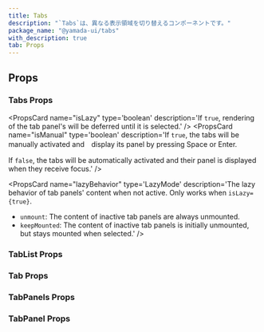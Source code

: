 ```yaml
---
title: Tabs
description: "`Tabs`は、異なる表示領域を切り替えるコンポーネントです。"
package_name: "@yamada-ui/tabs"
with_description: true
tab: Props
---
```


## Props

### Tabs Props

<PropsCard name="align"
type='"center" | "start" | "end"'
description='The alignment of the tabs.' />
<PropsCard name="colorScheme"
type='"whiteAlpha" | "blackAlpha" | "gray" | "zinc" | "neutral" | "stone" | "red" | "rose" | "pink" | "orange" | "amber" | "yellow" | "lime" | "green" | "emerald" | "teal" | "cyan" | "sky" | "blue" | "indigo" | "violet" | "purple" | "fuchsia"'
description='The visual color appearance of the component.' />
<PropsCard name="defaultIndex"
type='number'
description='The index of the selected tab.' />
<PropsCard name="index"
type='number'
description='The index of the selected tab.' />
<PropsCard name="isFitted"
type='boolean'
description='If `true`, tabs will stretch to width of the tablist.' />
<PropsCard name="isLazy"
type='boolean'
description='If `true`, rendering of the tab panel's will be deferred until it is selected.' />
<PropsCard name="isManual"
type='boolean'
description='If `true`, the tabs will be manually activated and　display its panel by pressing Space or Enter.

If `false`, the tabs will be automatically activated and their panel is displayed when they receive focus.' />

<PropsCard name="lazyBehavior"
type='LazyMode'
description='The lazy behavior of tab panels' content when not active. Only works when `isLazy={true}`.

- `unmount`: The content of inactive tab panels are always unmounted.
- `keepMounted`: The content of inactive tab panels is initially unmounted, but stays mounted when selected.' />
  <PropsCard
    name="onChange"
    type="(index: number) => void"
    description="The callback invoked when the index changes."
  />
  <PropsCard
    name="orientation"
    type='"horizontal" | "vertical"'
    description="The orientation of the tab list."
  />
  <PropsCard
    name="size"
    type='"sm" | "md" | "lg"'
    description="The size of the Tabs."
  />
  <PropsCard
    name="tabListProps"
    type="TabListProps"
    description="Props for tab list component."
  />
  <PropsCard
    name="tabPanelsProps"
    type="TabPanelsProps"
    description="Props for tab panels components."
  />
  <PropsCard
    name="variant"
    type='"line" | "sticky" | "sticky-subtle" | "sticky-solid" | "rounded" | "rounded-subtle" | "rounded-solid" | "unstyled"'
    description="The variant of the Tabs."
  />

### TabList Props

### Tab Props

<PropsCard
  name="clickOnEnter"
  type="boolean"
  description="Whether or not trigger click on pressing `Enter`."
/>
<PropsCard
  name="clickOnSpace"
  type="boolean"
  description="Whether or not trigger click on pressing `Space`."
/>
<PropsCard
  name="isDisabled"
  type="boolean"
  description="If `true`, the element will be disabled. It will set the `disabled` HTML attribute."
/>
<PropsCard
  name="isFocusable"
  type="boolean"
  description="If `true` and isDisabled, the element will have only `aria-disabled` set to `true`."
/>

### TabPanels Props

### TabPanel Props
